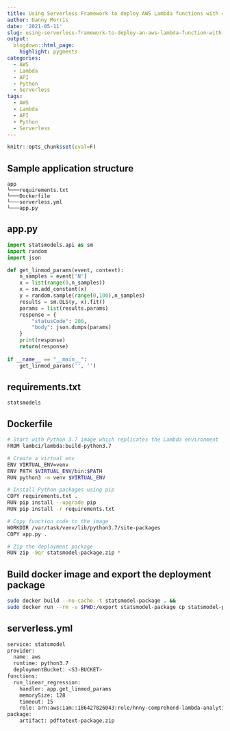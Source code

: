 ```yaml
---
title: Using Serverless Framework to deploy AWS Lambda functions with custom Python deployment packages
author: Danny Morris
date: '2021-05-11'
slug: using-serverless-framework-to-deploy-an-aws-lambda-function-with-a-custom-deployment-package
output: 
  blogdown::html_page:
    highlight: pygments
categories:
  - AWS
  - Lambda
  - API
  - Python
  - Serverless
tags:
  - AWS
  - Lambda
  - API
  - Python
  - Serverless
---
```


```r
knitr::opts_chunk$set(eval=F) 
```

## Sample application structure

```
app
└───requirements.txt
└───Dockerfile
└───serverless.yml
└───app.py
```

## app.py

```python
import statsmodels.api as sm
import random
import json

def get_linmod_params(event, context):
    n_samples = event['N']
    x = list(range(0,n_samples))
    x = sm.add_constant(x)
    y = random.sample(range(0,100),n_samples)
    results = sm.OLS(y, x).fit()   
    params = list(results.params)
    response = {
        "statusCode": 200,
        "body": json.dumps(params)
    }
    print(response)
    return(response)
  
if __name__ == "__main__":
    get_linmod_params('', '')
```

## requirements.txt

```
statsmodels
```

## Dockerfile

```bash
# Start with Python 3.7 image which replicates the Lambda environment
FROM lambci/lambda:build-python3.7

# Create a virtual env
ENV VIRTUAL_ENV=venv
ENV PATH $VIRTUAL_ENV/bin:$PATH
RUN python3 -m venv $VIRTUAL_ENV

# Install Python packages using pip
COPY requirements.txt .
RUN pip install --upgrade pip
RUN pip install -r requirements.txt

# Copy function code to the image
WORKDIR /var/task/venv/lib/python3.7/site-packages
COPY app.py .

# Zip the deployment package
RUN zip -9qr statsmodel-package.zip *
```

## Build docker image and export the deployment package

```bash
sudo docker build --no-cache -t statsmodel-package . && 
sudo docker run --rm -v $PWD:/export statsmodel-package cp statsmodel-package.zip /export
```

## serverless.yml

```bash
service: statsmodel
provider:
  name: aws
  runtime: python3.7
  deploymentBucket: <S3-BUCKET>
functions:
  run_linear_regression:
    handler: app.get_linmod_params
    memorySize: 128
    timeout: 15
    role: arn:aws:iam::186427826043:role/hnny-comprehend-lambda-analytics
package:
    artifact: pdftotext-package.zip
```
